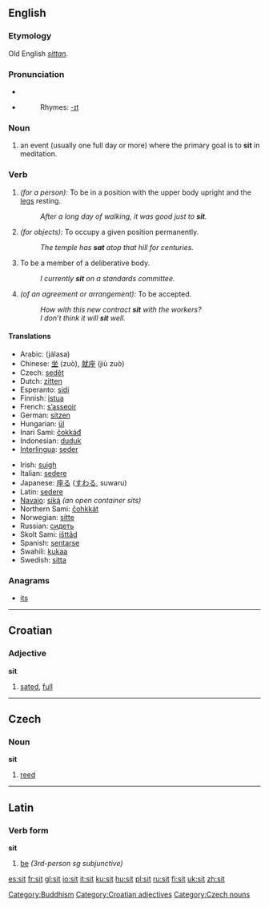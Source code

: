 ==English==

{{rank|formed|fight|agree|765|sit|considerable|private|dinner}}

===Etymology===
Old English ''[[sittan]]''.

===Pronunciation===
*{{AHD|/sĭt/}}
*{{IPA|/sɪt/}}
*:Rhymes: [[Rhymes:English:-ɪt|-ɪt]]

===Noun===
{{en-noun}}

# {{cattag|rare|Buddhism}} an event (usually one full day or more) where the primary goal is to '''sit''' in meditation.

===Verb===
{{en-verb|sits|sitting|sat}}

# ''(for a person):'' To be in a position with the upper body upright and the [[leg]]s resting.
#: ''After a long day of walking, it was good just to '''sit'''.''
# ''(for objects):'' To occupy a given position permanently.
#: ''The temple has '''sat''' atop that hill for centuries.''
# To be a member of a deliberative body.
#: ''I currently '''sit''' on a standards committee.''
# ''(of an agreement or arrangement):'' To be accepted.
#: ''How with this new contract '''sit''' with the workers?''
#: ''I don’t think it will '''sit''' well.''

====Translations====
{{top}}
*Arabic: {{ARchar|[[جلس|جَلَسَ]]}} (jálasa)
*Chinese: [[坐]] (zuò), [[就座]] (jiù zuò)
*Czech: [[sedět]]
*Dutch: [[zitten]]
*Esperanto: [[sidi]]
*Finnish: [[istua]]
*French: [[asseoir|s’asseoir]]
*German: [[sitzen]]
*Hungarian: [[ül]]
*Inari Sami: [[čokkáđ]]
*Indonesian: [[duduk]]
*[[Interlingua]]: [[seder]]
{{mid}}
*Irish: [[suigh]]
*Italian: [[sedere]]
*Japanese: [[座る]] ([[すわる]], suwaru)
*Latin: [[sedere]]
*[[Navajo]]: [[siką́]] ''(an open container sits)''
*Northern Sami: [[čohkkát]]
*Norwegian: [[sitte]]
*Russian: [[сидеть]]
*Skolt Sami: [[išttâd]]
*Spanish: [[sentarse]]
*Swahili: [[kukaa]]
*Swedish: [[sitta]]
{{bottom}}

===Anagrams===
*[[its]]


----

==Croatian==

===Adjective===
'''sit'''

#[[sated]], [[full]]


----

==Czech==

===Noun===
'''sit''' {{m}}

#[[reed]]


----

==Latin==

===Verb form===
'''sit'''

#[[be]] ''(3rd-person sg subjunctive)''

[[Category:Buddhism]]
[[Category:Croatian adjectives]]
[[Category:Czech nouns]]

[[es:sit]]
[[fr:sit]]
[[gl:sit]]
[[io:sit]]
[[it:sit]]
[[ku:sit]]
[[hu:sit]]
[[pl:sit]]
[[ru:sit]]
[[fi:sit]]
[[uk:sit]]
[[zh:sit]]